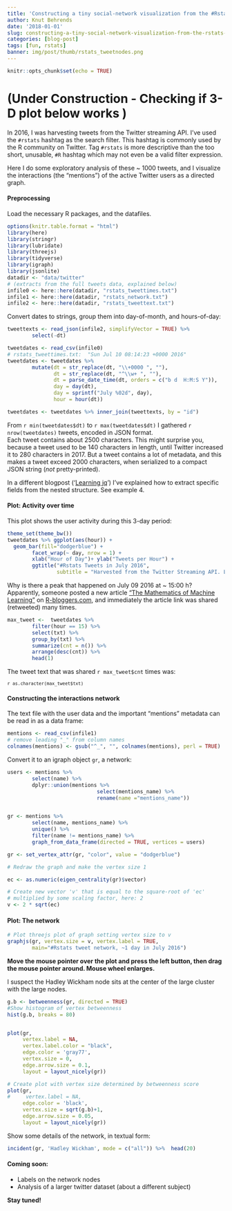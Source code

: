 ```yaml
---
title: 'Constructing a tiny social-network visualization from the #Rstats hashtag'
author: Knut Behrends
date: '2018-01-01'
slug: constructing-a-tiny-social-network-visualization-from-the-rstats-hashtag
categories: [blog-post]
tags: [fun, rstats]
banner: img/post/thumb/rstats_tweetnodes.png
---
```


```r
knitr::opts_chunk$set(echo = TRUE)
```

# (Under Construction - Checking if 3-D plot below works )


In 2016, I was harvesting tweets from the Twitter streaming API. I've used the `#rstats` hashtag as the search filter. This hashtag is commonly used by the R community on Twitter. Tag `#rstats` is more descriptive than the too short, unusable, `#R` hashtag which may not even be a valid filter expression.

Here I do some exploratory analysis of these ~ 1000 tweets, and I visualize the interactions (the "mentions") of the active Twitter users as a directed graph.

####  Preprocessing

Load the necessary R packages, and the datafiles. 

```r
options(knitr.table.format = "html") 
library(here)
library(stringr)
library(lubridate)
library(threejs)
library(tidyverse)
library(igraph)
library(jsonlite)
datadir <- "data/twitter"
# (extracts from the full tweets data, explained below)
infile0 <- here::here(datadir, "rstats_tweettimes.txt")
infile1 <- here::here(datadir, "rstats_network.txt")
infile2 <- here::here(datadir, "rstats_tweettext.txt")

```

Convert dates to strings, group them into day-of-month, and hours-of-day:

```r
tweettexts <- read_json(infile2, simplifyVector = TRUE) %>% 
        select(-dt)

tweetdates <- read_csv(infile0)
# rstats_tweettimes.txt:  "Sun Jul 10 08:14:23 +0000 2016"
tweetdates <- tweetdates %>% 
        mutate(dt = str_replace(dt, "\\+0000 ", ""),
               dt = str_replace(dt, "^\\w+ ", ""),
               dt = parse_date_time(dt, orders = c("b d  H:M:S Y")),
               day = day(dt),
               day = sprintf("July %02d", day),
               hour = hour(dt))

tweetdates <- tweetdates %>% inner_join(tweettexts, by = "id")
```

From `r min(tweetdates$dt)` to `r max(tweetdates$dt)` I gathered `r nrow(tweetdates)` tweets, encoded in JSON format.  
Each tweet contains about 2500 characters. This might surprise you, because a tweet used to be 140 characters in length, until Twitter increased it to 280 characters in 2017. But a tweet contains a lot of metadata, and this makes a tweet exceed 2000 characters, when serialized to a compact JSON string (*not* pretty-printed).

In a different blogpost ('[Learning jq](/post/2017/12/learning-jq)')  I've explained how to extract specific fields from the nested structure. See example 4.

#### Plot: Activity over time

This plot shows  the user activity during this 3-day period:

```r
theme_set(theme_bw())
tweetdates %>% ggplot(aes(hour)) +
  geom_bar(fill="dodgerblue") +
        facet_wrap(~ day, nrow = 1) +
        xlab("Hour of Day")+ ylab("Tweets per Hour") +
        ggtitle("#Rstats Tweets in July 2016", 
                subtitle = "Harvested from the Twitter Streaming API. Local Time Zone: Central European Time.")
```

Why is there a peak that happened on July 09 2016 at ~ 15:00 h? Apparently, someone posted a new article ["The Mathematics of Machine Learning"](https://www.r-bloggers.com/the-mathematics-of-machine-learning/?utm_source=feedburner&utm_medium=twitter&utm_campaign=Feed%3A+RBloggers+%28R+bloggers%29) on [R-bloggers.com](https://www.r-bloggers.com), and immediately the article link was shared (retweeted) many times.

```r
max_tweet <-  tweetdates %>% 
        filter(hour == 15) %>% 
        select(txt) %>% 
        group_by(txt) %>% 
        summarize(cnt = n()) %>% 
        arrange(desc(cnt)) %>% 
        head(1)
```

The tweet text that was shared `r max_tweet$cnt` times was:

<code>`r as.character(max_tweet$txt)`</code>

#### Constructing the interactions network 

The text file with the user data and the important "mentions" metadata can be read in as a data frame:

```r
mentions <- read_csv(infile1)
# remove leading "_" from column names
colnames(mentions) <- gsub("^_", "", colnames(mentions), perl = TRUE)
```

Convert it to an igraph object `gr`, a network:

```r
users <- mentions %>% 
        select(name) %>% 
        dplyr::union(mentions %>% 
                             select(mentions_name) %>% 
                             rename(name ="mentions_name"))


gr <- mentions %>% 
        select(name, mentions_name) %>%
        unique() %>% 
        filter(name != mentions_name) %>% 
        graph_from_data_frame(directed = TRUE, vertices = users)

gr <- set_vertex_attr(gr, "color", value = "dodgerblue")

# Redraw the graph and make the vertex size 1

ec <- as.numeric(eigen_centrality(gr)$vector)

# Create new vector 'v' that is equal to the square-root of 'ec' 
# multiplied by some scaling factor, here: 2
v <- 2 * sqrt(ec)


```

#### Plot: The network 

```r
# Plot threejs plot of graph setting vertex size to v
graphjs(gr, vertex.size = v, vertex.label = TRUE, 
        main="#Rstats tweet network, ~1 day in July 2016")

```

**Move the mouse pointer over the plot and press the left button, then drag the mouse pointer around. Mouse wheel enlarges.**

I suspect the Hadley Wickham node sits at the center of the large cluster with the large nodes.



```r
g.b <- betweenness(gr, directed = TRUE)
#Show histogram of vertex betweenness
hist(g.b, breaks = 80)


plot(gr,
     vertex.label = NA,
     vertex.label.color = "black", 
     edge.color = 'gray77',
     vertex.size = 0,
     edge.arrow.size = 0.1,
     layout = layout_nicely(gr))

# Create plot with vertex size determined by betweenness score
plot(gr, 
#     vertex.label = NA,
     edge.color = 'black',
     vertex.size = sqrt(g.b)+1,
     edge.arrow.size = 0.05,
     layout = layout_nicely(gr))
```

Show some details of the network, in textual form:

```r
incident(gr, 'Hadley Wickham', mode = c("all")) %>%  head(20)
```

#### Coming soon: 
 
 - Labels on the network nodes
 - Analysis of a larger twitter dataset (about a different subject)
 
**Stay tuned!**